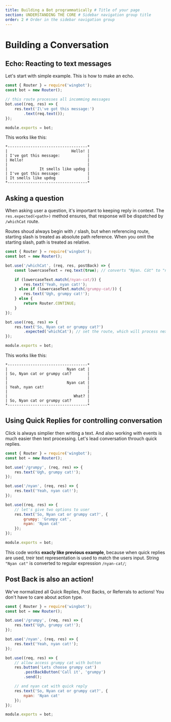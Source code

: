 ```yaml
---
title: Building a Bot programmatically # Title of your page
section: UNDERSTANDING THE CORE # Sidebar navigation group title
order: 2 # Order in the sidebar navigation group
---
```


# Building a Conversation

## Echo: Reacting to text messages

Let's start with simple example. This is how to make an echo.

```javascript
const { Router } = require('wingbot');
const bot = new Router();

// this route processes all incomming messages
bot.use((req, res) => {
    res.text('I\'ve got this message:')
        .text(req.text());
});

module.exports = bot;
```

This works like this:

```
*-----------------------------------*
|                            Hello! |
| I've got this message:            |
| Hello!                            |
|                                   |
|              It smells like updog |
| I've got this message:            |
| It smells like updog              |
*-----------------------------------*
```

## Asking a question

When asking user a question, it's important to keeping reply in context. The `res.expected(<path>)` method ensures, that response will be dispatched by `/whichCat` route.

Routes shoud always begin with `/` slash, but when referencing route, starting slash is treated as absolute path reference. When you omit the starting slash, path is treated as relative.

```javascript
const { Router } = require('wingbot');
const bot = new Router();

bot.use('/whichCat', (req, res, postBack) => {
    const lowercaseText = req.text(true); // converts "Nýan. Cát" to "nyan-cat"

    if (lowercaseText.match(/nyan-cat/)) {
        res.text('Yeah, nyan cat!');
    } else if (lowercaseText.match(/grumpy-cat/)) {
        res.text('Ugh, grumpy cat!');
    } else {
        return Router.CONTINUE;
    }
});

bot.use((req, res) => {
    res.text('So, Nyan cat or grumpy cat?')
        .expected('whichCat'); // set the route, which will process next text request
});

module.exports = bot;
```

This works like this:

```
*-----------------------------------*
|                          Nyan cat |
| So, Nyan cat or grumpy cat?       |
|                                   |
|                          Nyan cat |
| Yeah, nyan cat!                   |
|                                   |
|                             What? |
| So, Nyan cat or grumpy cat?       |
*-----------------------------------*
```

## Using Quick Replies for controlling conversation

Click is always simplier then writing a text. And also working with events is much easier then text processing.
Let's lead conversation throuch quick replies.

```javascript
const { Router } = require('wingbot');
const bot = new Router();

bot.use('/grumpy', (req, res) => {
    res.text('Ugh, grumpy cat!');
});

bot.use('/nyan', (req, res) => {
    res.text('Yeah, nyan cat!');
});

bot.use((req, res) => {
    // let's give two options to user
    res.text('So, Nyan cat or grumpy cat?', {
        grumpy: 'Grumpy cat',
        nyan: 'Nyan cat'
    });
});

module.exports = bot;
```

This code works **exacly like previous example**, because when quick replies are used, treir text representation
is used to match the users input. String `"Nyan cat"` is converted to regular expression `/nyan-cat/`;


## Post Back is also an action!

We've normalized all Quick Replies, Post Backs, or Referrals to actions! You don't have to care about action type.


```javascript
const { Router } = require('wingbot');
const bot = new Router();

bot.use('/grumpy', (req, res) => {
    res.text('Ugh, grumpy cat!');
});

bot.use('/nyan', (req, res) => {
    res.text('Yeah, nyan cat!');
});

bot.use((req, res) => {
    // allow access grumpy cat with button
    res.button('Lets choose grumpy cat')
        .postBackButton('Call it', 'grumpy')
        .send();

    // and nyan cat with quick reply
    res.text('So, Nyan cat or grumpy cat?', {
        nyan: 'Nyan cat'
    });
});

module.exports = bot;
```
